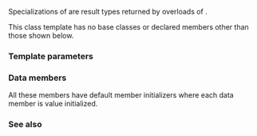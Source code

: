 {{cpp/title|submdspan_mapping_result}}
{{cpp/container/mdspan/navbar}}
{{dcl begin}}
{{dcl header|mdspan}}
{{dcl|since=c++26|1=
template&lt; class LayoutMapping &gt;
struct submdspan_mapping_result;
}}
{{dcl end}}

Specializations of {{tt|submdspan_mapping_result}} are result types returned by overloads of {{tt|submdspan_mapping}}.

This class template has no base classes or declared members other than those shown below.

===Template parameters===
{{par begin}}
{{par|LayoutMapping|a layout mapping type that meets the requirements of {{named req|LayoutMapping}}}}
{{par end}}

===Data members===
{{dsc begin}}
{{dsc hitem|Member name|Definition}}
{{dsc mem obj|mapping|nolink=true|calculated mapping of type {{tt|LayoutMapping}}. It is declared with {{attr|no_unique_address}} attribute.}}
{{dsc mem obj|offset|nolink=true|calculated offset of type {{lc|std::size_t}}.}}
{{dsc end}}

All these members have default member initializers where each data member is value initialized.

===See also===
{{dsc begin}}
{{dsc inc|cpp/container/mdspan/dsc submdspan}}
{{dsc inc|cpp/container/mdspan/layout_mapping/dsc submdspan_mapping|layout_left}}
{{dsc inc|cpp/container/mdspan/layout_mapping/dsc submdspan_mapping|layout_right}}
{{dsc inc|cpp/container/mdspan/layout_mapping/dsc submdspan_mapping|layout_stride}}
{{dsc end}}

{{langlinks|es|ja|ru|zh}}